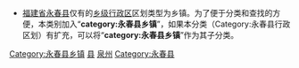 [[Category:永春县乡镇|Category:永春县乡镇]]
[[Category:泉州区县市行政区划|县]]
[[Category:福建省各县市区行政区划|泉州]]
[[Category:永春县|Category:永春县]]
{{catmore|永春县|福建省永春县}}

* [[福建省|福建省]][[永春县|永春县]]仅有的[[乡级行政区|乡级行政区]]区划类型为乡镇。为了便于分类和查找的方便，本类别加入“'''category:永春县乡镇'''”，如果本分类（Category:永春县行政区划）有扩充，可以将“'''category:永春县乡镇'''”作为其子分类。